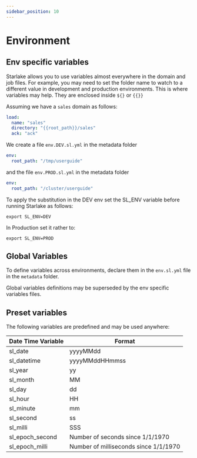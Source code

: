 ```yaml
---
sidebar_position: 10
---
```


# Environment
## Env specific variables

Starlake allows you to use variables almost everywhere in the domain and job files.
For example, you may need to set the folder name to watch to a different value
in development and production environments. This is where variables may help. They are enclosed inside 
`${}` or `{{}}`

Assuming we have a `sales` domain as follows:
```yaml
load:
  name: "sales"
  directory: "{{root_path}}/sales"
  ack: "ack"
```

We create a file `env.DEV.sl.yml` in the metadata folder 

```yaml
env:
  root_path: "/tmp/userguide"
```

and the file `env.PROD.sl.yml` in the metadata folder

```yaml
env:
  root_path: "/cluster/userguide"
```

To apply the substitution in the DEV env set the SL_ENV variable before running Starlake as follows:

```shell
export SL_ENV=DEV
```

In Production set it rather to:

```shell
export SL_ENV=PROD
```

## Global Variables
To define variables across environments, declare them in the `env.sl.yml` file in the `metadata` folder.

Global variables definitions may be superseded by the env specific variables files.  


## Preset variables
The following variables are predefined and may be used anywhere:

| Date Time Variable | Format                                |
|--------------------|---------------------------------------|
| sl_date         | yyyyMMdd                              |
| sl_datetime     | yyyyMMddHHmmss                        |
| sl_year         | yy                                    |
| sl_month        | MM                                    |
| sl_day          | dd                                    |
| sl_hour         | HH                                    |
| sl_minute       | mm                                    |
| sl_second       | ss                                    |
| sl_milli        | SSS                                   |
| sl_epoch_second | Number of seconds since 1/1/1970      |
| sl_epoch_milli  | Number of milliseconds since 1/1/1970 |
